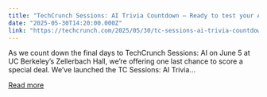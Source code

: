 ```yaml
---
title: "TechCrunch Sessions: AI Trivia Countdown — Ready to test your AI knowledge?"
date: "2025-05-30T14:20:00.000Z"
link: "https://techcrunch.com/2025/05/30/tc-sessions-ai-trivia-countdown-ready-to-test-your-ai-knowledge/"
---
```


As we count down the final days to TechCrunch Sessions: AI on June 5 at UC Berkeley’s Zellerbach Hall, we’re offering one last chance to score a special deal. We’ve launched the TC Sessions: AI Trivia...

[Read more](https://techcrunch.com/2025/05/30/tc-sessions-ai-trivia-countdown-ready-to-test-your-ai-knowledge/)
